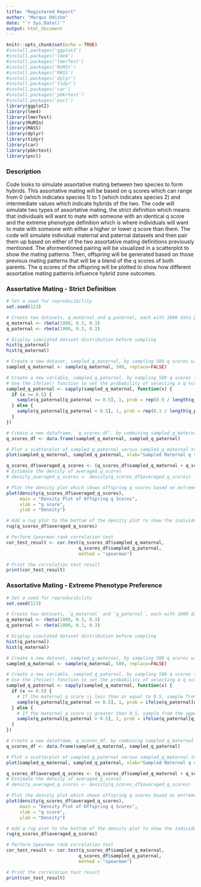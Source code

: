 ```yaml
---
title: "Registered Report"
author: "Marqus Odisho"
date: "`r Sys.Date()`"
output: html_document
---
```


```r
knitr::opts_chunk$set(echo = TRUE)
#install.packages('ggplot2')
#install.packages('lme4')
#install.packages('lmerTest')
#install.packages('MuMIn')
#install.packages('MASS')
#install.packages('dplyr')
#install.packages('tidyr')
#install.packages('car')
#install.packages('pbkrtest')
#install.packages('pscl')
library(ggplot2)
library(lme4)
library(lmerTest)
library(MuMIn)
library(MASS)
library(dplyr)
library(tidyr)
library(car)
library(pbkrtest)
library(pscl)
```

### Description

Code looks to simulate assortative mating between two species to form hybrids. This assortative mating will be based on q scores which can range from 0 (which indicates species 1) to 1 (which indicates species 2) and intermediate values which indicate hybrids of the two. The code will simulate two types of assortative mating, the strict definition which means that individuals will want to mate with someone with an identical q score and the extreme phenotype definition which is where individuals will want to mate with someone with either a higher or lower q score than them. The code will simulate individual maternal and paternal datasets and then pair them up based on either of the two assortative mating definitions previously mentioned. The aformentioned pairing will be visualized in a scatterplot to show the mating patterns. Then, offspring will be generated based on those previous mating patterns that will be a blend of the q scores of both parents. The q scores of the offspring will be plotted to show how different assortative mating patterns influence hybrid zone outcomes. 

### Assortative Mating - Strict Definition
```r
# Set a seed for reproducibility
set.seed(123)

# Create two datasets, q_maternal and q_paternal, each with 1000 data points following a beta distribution where the most common q scores are 1 or 0 but there are hybrids
q_maternal <- rbeta(1000, 0.3, 0.3)
q_paternal <- rbeta(1000, 0.3, 0.3)

# Display simulated dataset distribution before sampling
hist(q_paternal)
hist(q_maternal)

# Create a new dataset, sampled_q_maternal, by sampling 500 q scores without replacement from the q_maternal dataset
sampled_q_maternal <- sample(q_maternal, 500, replace=FALSE)

# Create a new variable, sampled_q_paternal, by sampling 500 q scores from the q_paternal dataset
# Use the ifelse() function to set the probability of selecting a q score from q_paternal based on the corresponding q score in sampled_q_maternal
sampled_q_paternal <- sapply(sampled_q_maternal, function(x) {
  if (x >= 0.5) {
    sample(q_paternal[q_paternal >= 0.5], 1, prob = rep(0.9 / length(q_paternal[q_paternal >= 0.5]), length(q_paternal[q_paternal >= 0.5])))
  } else {
    sample(q_paternal[q_paternal < 0.5], 1, prob = rep(0.1 / length(q_paternal[q_paternal < 0.5]), length(q_paternal[q_paternal < 0.5])))
  }
})

# Create a new dataframe, `q_scores_df`, by combining sampled_q_maternal and sampled_q_paternal
q_scores_df <- data.frame(sampled_q_maternal, sampled_q_paternal)

# Plot a scatterplot of sampled_q_paternal versus sampled_q_maternal to visualize the relationship between the two variables where mating is based on having a similar q score
plot(sampled_q_maternal, sampled_q_paternal, xlab="Sampled Maternal q scores", ylab="Sampled Paternal q scores", main="Scatterplot of Maternal vs Paternal q scores")

q_scores_df$averaged_q_scores <- (q_scores_df$sampled_q_maternal + q_scores_df$sampled_q_paternal) / 2
# Estimate the density of averaged_q_scores
# density_averaged_q_scores <- density(q_scores_df$averaged_q_scores)

# Plot the density plot which shows offspring q scores based on extreme phenotype assortative mating
plot(density(q_scores_df$averaged_q_scores), 
     main = "Density Plot of Offspring q Scores",
     xlab = "q score",
     ylab = "Density")

# Add a rug plot to the bottom of the density plot to show the individual data points that make up the distribution
rug(q_scores_df$averaged_q_scores)

# Perform Spearman rank correlation test
cor_test_result <- cor.test(q_scores_df$sampled_q_maternal, 
                           q_scores_df$sampled_q_paternal, 
                           method = "spearman")

# Print the correlation test result
print(cor_test_result)
```

### Assortative Mating - Extreme Phenotype Preference
```r
# Set a seed for reproducibility
set.seed(123)

# Create two datasets, `q_maternal` and `q_paternal`, each with 1000 data points following a beta distribution
q_maternal <- rbeta(1000, 0.3, 0.3)
q_paternal <- rbeta(1000, 0.3, 0.3)

# Display simulated dataset distribution before sampling
hist(q_paternal)
hist(q_maternal)

# Create a new dataset, sampled_q_maternal, by sampling 500 q scores without replacement from the q_maternal dataset
sampled_q_maternal <- sample(q_maternal, 500, replace=FALSE)

# Create a new variable, sampled_q_paternal, by sampling 500 q scores from the q_paternal dataset
# Use the ifelse() function to set the probability of selecting a q score from q_paternal based on the corresponding q score in sampled_q_maternal
sampled_q_paternal <- sapply(sampled_q_maternal, function(x) {
  if (x <= 0.5) {
    # If the maternal q score is less than or equal to 0.5, sample from the lower half of the paternal q scores with higher probability
    sample(q_paternal[q_paternal <= 0.5], 1, prob = ifelse(q_paternal[q_paternal <= 0.5] <= 0.25, 0.9, 0.1))
  } else {
    # If the maternal q score is greater than 0.5, sample from the upper half of the paternal q scores with higher probability
    sample(q_paternal[q_paternal > 0.5], 1, prob = ifelse(q_paternal[q_paternal > 0.5] >= 0.75, 0.9, 0.1))
  }
})

# Create a new dataframe, q_scores_df, by combining sampled_q_maternal and sampled_q_paternal
q_scores_df <- data.frame(sampled_q_maternal, sampled_q_paternal)

# Plot a scatterplot of sampled_q_paternal versus sampled_q_maternal to visualize the relationship between the two variables where they are paired based on extreme q score preference
plot(sampled_q_maternal, sampled_q_paternal, xlab="Sampled Maternal q scores", ylab="Sampled Paternal q scores", main="Scatterplot of Maternal vs Paternal q scores")

q_scores_df$averaged_q_scores <- (q_scores_df$sampled_q_maternal + q_scores_df$sampled_q_paternal) / 2
# Estimate the density of averaged_q_scores
# density_averaged_q_scores <- density(q_scores_df$averaged_q_scores)

# Plot the density plot which shows offspring q scores based on extreme phenotype assortative mating
plot(density(q_scores_df$averaged_q_scores), 
     main = "Density Plot of Offspring q Scores",
     xlab = "q score",
     ylab = "Density")

# Add a rug plot to the bottom of the density plot to show the individual data points that make up the distribution
rug(q_scores_df$averaged_q_scores)

# Perform Spearman rank correlation test
cor_test_result <- cor.test(q_scores_df$sampled_q_maternal, 
                           q_scores_df$sampled_q_paternal, 
                           method = "spearman")

# Print the correlation test result
print(cor_test_result)
```

